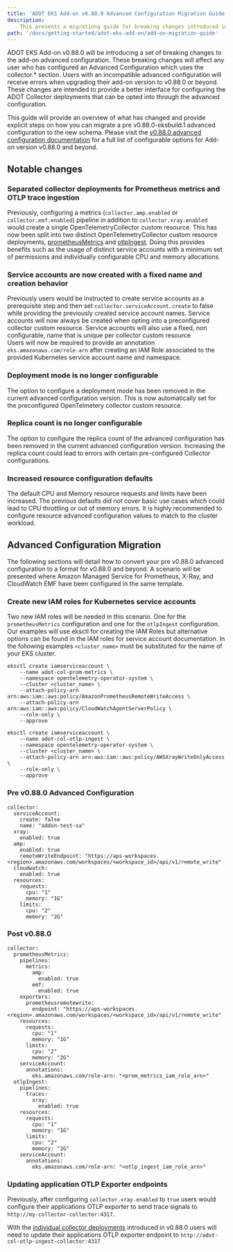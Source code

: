 ```yaml
---
title: 'ADOT EKS Add-on v0.88.0 Advanced Configuration Migration Guide'
description:
    This presents a migrationg guide for breaking changes introduced in v0.88.0
path: '/docs/getting-started/adot-eks-add-on/add-on-migration-guide'
---
```


ADOT EKS Add-on v0.88.0 will be introducing a set of breaking changes to the add-on advanced configuration. 
These breaking changes will affect any user who has configured an Advanced Configuration which uses the collector.* section. 
Users with an incompatible advanced configuration will receive errors when upgrading their add-on version to v0.88.0 or beyond. 
These changes are intended to provide a better interface for configuring the ADOT Collector deployments that can be opted into 
through the advanced configuration. 

This guide will provide an overview of what has changed and provide explicit steps on how you can migrate a pre 
v0.88.0-eksbuild.1 advanced configuration to the new schema. Please visit the [v0.88.0 advanced configuration 
documentation](/docs/getting-started/adot-eks-add-on/add-on-configuration) for a full list of configurable options for Add-on version v0.88.0 and beyond.

## Notable changes

### Separated collector deployments for Prometheus metrics and OTLP trace ingestion

Previously, configuring a metrics (`collector.amp.enabled` or `collector.emf.enabled`) pipeline in addition to 
`collector.xray.enabled` would create a single OpenTelemetryCollector custom resource. This has now been split 
into two distinct OpenTelemetryCollector custom resource deployments, [prometheusMetrics](/docs/getting-started/adot-eks-add-on/config-prometheus-metrics) 
and [otlpIngest](/docs/getting-started/adot-eks-add-on/config-otlp-ingest). Doing this provides benefits such as the 
usage of distinct service accounts with a minimum set of permissions and individually configurable CPU and memory allocations. 

### Service accounts are now created with a fixed name and creation behavior

Previously users would be instructed to create service accounts as a prerequisite step and then 
set `collector.serviceAccount.create` to false while providing the previously created service account names. 
Service accounts will now always be created when opting into a preconfigured collector custom resource. 
Service accounts will also use a fixed, non configurable, name that is unique per collector custom resource    
Users will now be required to provide an annotation `eks.amazonaws.com/role-arn` after creating an IAM Role associated 
to the provided Kubernetes service account name and namespace.

### Deployment mode is no longer configurable

The option to configure a deployment mode has been removed in the current advanced configuration version. 
This is now automatically set for the preconfigured OpenTelmetery collector custom resource.

### Replica count is no longer configurable

The option to configure the replica count of the advanced configuration has 
been removed in the current advanced configuration version. Increasing the replica 
count could lead to errors with certain pre-configured Collector configurations. 

### Increased resource configuration defaults

The default CPU and Memory resource requests and limits have been increased. The previous defaults 
did not cover basic use cases which could lead to CPU throttling or out of memory errors. It is highly 
recommended to configure resource advanced configuration values to match to the cluster workload.

## Advanced Configuration Migration

The following sections will detail how to convert your pre v0.88.0 advanced configuration to a format 
for v0.88.0 and beyond. A scenario will be presented where Amazon Managed Service for Prometheus, 
X-Ray, and CloudWatch EMF have been configured in the same template.

### Create new IAM roles for Kubernetes service accounts

Two new IAM roles will be needed in this scenario. One for the `prometheusMetrics` configuration 
and one for the `otlpIngest` configuration. Our examples will use eksctl for creating the IAM Roles 
but alternative options can be found in the IAM roles for service account documentation. In the 
following examples `<cluster_name>` must be substituted for the name of your EKS cluster. 

```
eksctl create iamserviceaccount \
    --name adot-col-prom-metrics \
    --namespace opentelemetry-operator-system \
    --cluster <cluster_name> \
    --attach-policy-arn arn:aws:iam::aws:policy/AmazonPrometheusRemoteWriteAccess \
    --attach-policy-arn arn:aws:iam::aws:policy/CloudWatchAgentServerPolicy \
    --role-only \
    --approve 
    
eksctl create iamserviceaccount \
    --name adot-col-otlp-ingest \
    --namespace opentelemetry-operator-system \
    --cluster <cluster_name> \
    --attach-policy-arn arn:aws:iam::aws:policy/AWSXrayWriteOnlyAccess \
    --role-only \
    --approve  
```

### Pre v0.88.0 Advanced Configuration
```
collector:
  serviceAccount:
    create: false
    name: "addon-test-sa"
  xray:
    enabled: true
  amp:
    enabled: true
    remoteWriteEndpoint: "https://aps-workspaces.<region>.amazonaws.com/workspaces/<workspace_id>/api/v1/remote_write"
  cloudwatch:
    enabled: true
  resources:
    requests:
      cpu: "1"
      memory: "1G"
    limits:
      cpu: "2"
      memory: "2G"
```

### Post v0.88.0
```
collector:
  prometheusMetrics:
    pipelines:
      metrics:
        amp:
          enabled: true
        emf:
          enabled: true
    exporters:
      prometheusremotewrite:
        endpoint: "https://aps-workspaces.<region>.amazonaws.com/workspaces/<workspace_id>/api/v1/remote_write"
    resources:
      requests:
        cpu: "1"
        memory: "1G"
      limits:
        cpu: "2"
        memory: "2G"
    serviceAccount:
      annotations:
        eks.amazonaws.com/role-arn: "<prom_metrics_iam_role_arn>"
  otlpIngest:
    pipelines:
      traces:
        xray:
          enabled: true
    resources:
      requests:
        cpu: "1"
        memory: "1G"
      limits:
        cpu: "2"
        memory: "2G"
    serviceAccount:
      annotations:
        eks.amazonaws.com/role-arn: "<otlp_ingest_iam_role_arn>"
```

### Updating application OTLP Exporter endpoints

Previously, after configuring `collector.xray.enabled` to `true` users would configure their applications
OTLP exporter to send trace signals to `http://my-collector-collector:4317`. 

With the [individual collector deployments](/docs/getting-started/adot-eks-add-on/add-on-v88-migration#separated-collector-deployments-for-prometheus-metrics-and-otlp-trace-ingestion)
introduced in v0.88.0 users will need to update their applications OTLP exporter endpoint to `http://adot-col-otlp-ingest-collector:4317`
